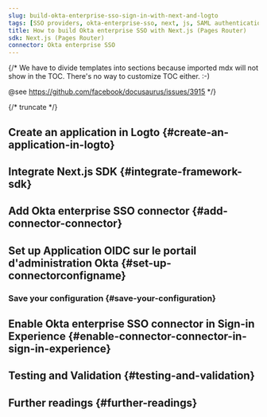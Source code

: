 ```yaml
---
slug: build-okta-enterprise-sso-sign-in-with-next-and-logto
tags: [SSO providers, okta-enterprise-sso, next, js, SAML authentication, enterprise login, SSO login]
title: How to build Okta enterprise SSO with Next.js (Pages Router)
sdk: Next.js (Pages Router)
connector: Okta enterprise SSO
---
```


{/*
  We have to divide templates into sections because imported mdx will not show in the TOC.
  There's no way to customize TOC either. :-)

  @see https://github.com/facebook/docusaurus/issues/3915
*/}




{/* truncate */}

<Intro connector={connector} sdk="Next.js (Pages Router)" link="https://nextjs.org" />

## Create an application in Logto \{#create-an-application-in-logto}

<CreateApplication type="Traditional web" framework="Next.js" />

## Integrate Next.js SDK \{#integrate-framework-sdk}

<IntegrateSdk />

## Add Okta enterprise SSO connector \{#add-connector-connector}

<AddSsoConnector framework="Next.js" />

## Set up Application OIDC sur le portail d'administration Okta \{#set-up-connectorconfigname}

<ConnectorGuide />

### Save your configuration \{#save-your-configuration}

<SaveYourConfiguration connector={connector} />

## Enable Okta enterprise SSO connector in Sign-in Experience \{#enable-connector-connector-in-sign-in-experience}

<EnableSsoConnector />

## Testing and Validation \{#testing-and-validation}

<TestingAndValidation connector={connector} sdk="Next.js (Pages Router)" />

## Further readings \{#further-readings}

<FurtherReadings />

